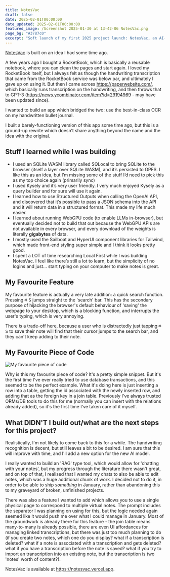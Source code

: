 ```yaml
---
title: NotesVac
draft: false
date: 2025-02-01T00:00:00
date_updated: 2025-02-01T00:00:00
featured_image: /Screenshot 2025-01-30 at 13-42-06 NotesVac.png
page_bg: "#3787c0"
excerpt: "Soft launch of my first 2025 project launch: NotesVac, an AI-enhanced companion for your handwritten notes."
---
```


[NotesVac](https://notesvac.vercel.app) is built on an idea I had some time ago.

A few years ago I bought a RocketBook, which is basically a reusable notebook, where you can clean the pages and start again. I loved my RocketBook itself, but I always felt as though the handwriting transcription that came from the RocketBook service was below par, and ultimately I gave up on using it. But then I came across https://paperwebsite.com/, which basically runs transcription on the handwriting, and then throws that to GPT-3 (https://news.ycombinator.com/item?id=29194969 - may have been updated since).

I wanted to build an app which bridged the two: use the best-in-class OCR on my handwritten bullet journal.

I built a barely-functioning version of this app some time ago, but this is a ground-up rewrite which doesn’t share anything beyond the name and the idea with the original.

## Stuff I learned while I was building

- I used an SQLite WASM library called SQLocal to bring SQLite to the browser (itself a layer over SQLite WASM), and it’s persisted to OPFS. I like this as an idea, but I’m missing some of the stuff I’d need to pick this as my top choice again (primarily sync)
- I used Kysely and it’s very user friendly. I very much enjoyed Kysely as a query builder and for sure will use it again.
- I learned how to use Structured Outputs when calling the OpenAI API, and discovered that it’s possible to pass a JSON schema into the API and it will return data in a structured format. This made my life much easier.
- I learned about running WebGPU code (to enable LLMs in-browser), but eventually decided not to build that out because the WebGPU APIs are not available in every browser, and every download of the weights is literally **gigabytes** of data.
- I mostly used the Sailboat and HyperUI component libraries for Tailwind, which made front-end styling super simple and I think it looks pretty good.
- I spent a LOT of time researching Local First while I was building NotesVac. I feel like there’s still a lot to learn, but the simplicity of no logins and just… start typing on your computer to make notes is great.

## My Favourite Feature

My favourite feature is actually a very late addition: a quick search function. Pressing <kbd>⌘</kbd> <kbd>S</kbd> jumps straight to the 'search' bar. This has the secondary purpose of hijacking the browser's default behaviour of 'saving' the webpage to your desktop, which is a blocking function, and interrupts the user's typing, which is very annoying.

There _is_ a trade-off here, because a user who is distractedly just tapping <kbd>⌘</kbd> <kbd>S</kbd> to save their note will find that their cursor jumps to the search bar, and they can't keep adding to their note.

## My Favourite Piece of Code

![My favourite piece of code](/carbon.png)

Why is this my favourite piece of code? It's a pretty simple snippet. But it's the first time I've ever really tried to use database transactions, and this seemed to be the perfect example. What it's doing here is just inserting a row into a table, getting the id associated with the newly inserted row, and adding that as the foreign key in a join table. Previously I've always trusted ORMs/DB tools to do this for me (normally you can insert with the relations already added), so it's the first time I've taken care of it myself.

## What DIDN'T I build out/what are the next steps for this project?

Realistically, I'm not likely to come back to this for a while. The handwriting recognition is decent, but still leaves a bit to be desired. I am sure that this will improve with time, and I'll add a new option for the new AI model.

I really wanted to build an 'RAG' type tool, which would allow for 'chatting with your notes', but my progress through the literature there wasn't great, and on top of that, I realised that I wanted my chats to also be able to edit notes, which was a huge additional chunk of work. I decided not to do it, in order to be able to ship _something_ in January, rather than abandoning this to my graveyard of broken, unfinished projects.

There was also a feature I wanted to add which allows you to use a single physical page to correspond to multiple virtual notes. The prompt includes the separator I was planning on using for this, but the logic needed again seemed like it would push me over what I could manage in January. Most of the groundwork is already there for this feature - the join table means many-to-many is already possible, there are even UI affordances for managing linked transcriptions, but there was just too much planning to do (if you create two notes, which one do you display? what if a transcription is deleted? what if a note is associated with a transcription and gets deleted? what if you have a transcription before the note is saved? what if you try to import an transcription into an existing note, but the transcription is two 'notes' worth of content?).

NotesVac is available at https://notesvac.vercel.app.
